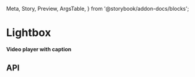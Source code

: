   Meta,
  Story,
  Preview,
  ArgsTable,
} from '@storybook/addon-docs/blocks';

<Meta title="Galleries/Lightbox" component={Lightbox} />

# Lightbox

**Video player with caption**

<Preview>
  <Story name="Lightbox">
    <Lightbox lists={videos} />
  </Story>
</Preview>

## API

<ArgsTable of={Lightbox} />
